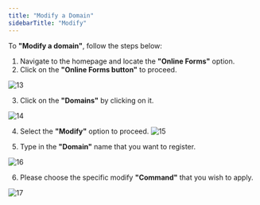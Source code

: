 ```yaml
---
title: "Modify a Domain"
sidebarTitle: "Modify"
---
```


To **"Modify a domain"**, follow the steps below:

1. Navigate to the homepage and locate the **"Online Forms"** option.
2. Click on the **"Online Forms button"** to proceed.

![13](/images/domainimages/13.png)

3. Click on the **"Domains"** by clicking on it.

![14](/images/domainimages/14.png)

4. Select the **"Modify"** option to proceed.
![15](/images/domainimages/15.png)

5. Type in the **"Domain"** name that you want to register.

![16](/images/domainimages/16.png)

6. Please choose the specific modify **"Command"** that you wish to apply.

![17](/images/domainimages/17.png)